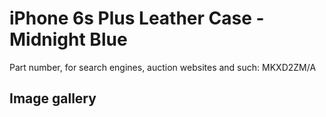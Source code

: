 
# iPhone 6s Plus Leather Case - Midnight Blue

Part number, for search engines, auction websites and such: MKXD2ZM/A

## Image gallery

<div style={{ width: "768px" }}>
  <GalleryComponent
    images={[
      {
        original: "/everysource/MKXD2.webp",
        thumbnail: "/everypreview/MKXD2.webp",
      },
      {
        original: "/everysource/MKXD2_AV1_GOLD.webp",
        thumbnail: "/everypreview/MKXD2_AV1_GOLD.webp",
      },
      {
        original: "/everysource/MKXD2_AV1_SILVER.webp",
        thumbnail: "/everypreview/MKXD2_AV1_SILVER.webp",
      },
      {
        original: "/everysource/MKXD2_AV1_SPACE_GRAY.webp",
        thumbnail: "/everypreview/MKXD2_AV1_SPACE_GRAY.webp",
      }
    ]}
  />
</div>